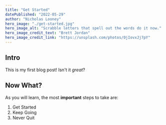```yaml
---
title: "Get Started"
datePublished: "2022-05-29"
author: "Nicholas Looney"
hero_image: "./get-started.jpg"
hero_image_alt: "Scrabble letters that spell out the words do it now."
hero_image_credit_text: "Brett Jordan"
hero_image_credit_link: "https://unsplash.com/photos/0jIovxJj7pY"
---
```


## Intro
This is my first blog post! Isn't it *great*?

## Now What?
As you will learn, the most **important** steps to take are:
1. Get Started
2. Keep Going
3. Never Quit

